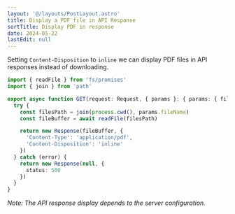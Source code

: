 ```yaml
---
layout: '@/layouts/PostLayout.astro'
title: Display a PDF file in API Response
sortTitle: Display PDF in response
date: 2024-05-22
lastEdit: null
---
```



Setting `Content-Disposition` to `inline` we can display PDF files in API responses instead of downloading.

```typescript
import { readFile } from 'fs/promises'
import { join } from 'path'

export async function GET(request: Request, { params }: { params: { fileName: string } }) {
  try {
    const filesPath = join(process.cwd(), params.fileName)
    const fileBuffer = await readFile(filesPath)

    return new Response(fileBuffer, {
      'Content-Type': 'application/pdf',
      'Content-Disposition': 'inline'
    })
  } catch (error) {
    return new Response(null, {
      status: 500
    })
  }
}
```

_Note: The API response display depends to the server configuration._
